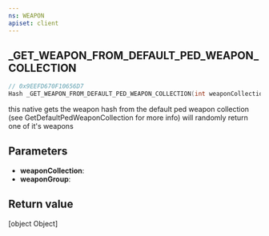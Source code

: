 ```yaml
---
ns: WEAPON
apiset: client
---
```

## _GET_WEAPON_FROM_DEFAULT_PED_WEAPON_COLLECTION

```c
// 0x9EEFD670F10656D7
Hash _GET_WEAPON_FROM_DEFAULT_PED_WEAPON_COLLECTION(int weaponCollection, Hash weaponGroup);
```

this native gets the weapon hash from the default ped weapon collection (see GetDefaultPedWeaponCollection for more info) will randomly return one of it's weapons

## Parameters
* **weaponCollection**:
* **weaponGroup**:

## Return value

[object Object]